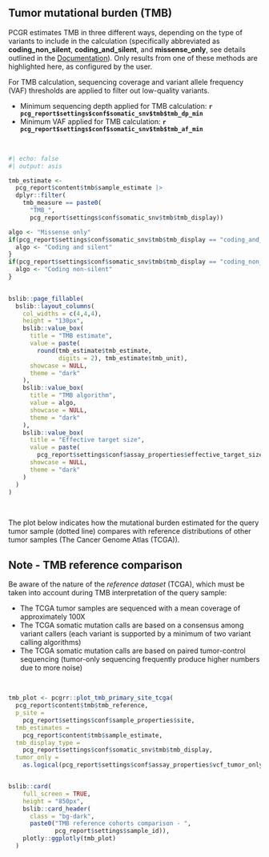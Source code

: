 ## Tumor mutational burden (TMB)

PCGR estimates TMB in three different ways, depending on the type of variants to include in the calculation (specifically abbreviated as __coding_non_silent__, __coding_and_silent__, and __missense_only__, see details outlined in the [Documentation](#Documentation)). Only results from one of these methods are highlighted here, as configured by the user. 

For TMB calculation, sequencing coverage and variant allele frequency (VAF) thresholds are applied to filter out low-quality variants. 

* Minimum sequencing depth applied for TMB calculation: __`r pcg_report$settings$conf$somatic_snv$tmb$tmb_dp_min`__
* Minimum VAF applied for TMB calculation: __`r pcg_report$settings$conf$somatic_snv$tmb$tmb_af_min`__

<br>

```r
#| echo: false
#| output: asis

tmb_estimate <-
  pcg_report$content$tmb$sample_estimate |>
  dplyr::filter(
    tmb_measure == paste0(
      "TMB_",
      pcg_report$settings$conf$somatic_snv$tmb$tmb_display))

algo <- "Missense only"
if(pcg_report$settings$conf$somatic_snv$tmb$tmb_display == "coding_and_silent"){
  algo <- "Coding and silent"
}
if(pcg_report$settings$conf$somatic_snv$tmb$tmb_display == "coding_non_silent"){
  algo <- "Coding non-silent"
}

    
bslib::page_fillable(
  bslib::layout_columns(
    col_widths = c(4,4,4),
    height = "130px",
    bslib::value_box(
      title = "TMB estimate",
      value = paste(
        round(tmb_estimate$tmb_estimate, 
              digits = 2), tmb_estimate$tmb_unit),
      showcase = NULL,
      theme = "dark"
    ),
    bslib::value_box(
      title = "TMB algorithm",
      value = algo,
      showcase = NULL,
      theme = "dark"
    ),
    bslib::value_box(
      title = "Effective target size",
      value = paste(
        pcg_report$settings$conf$assay_properties$effective_target_size_mb, "Mb"),
      showcase = NULL,
      theme = "dark"
    )
  )
)

```

<br>

The plot below indicates how the mutational burden estimated for the query tumor sample (dotted line) compares with reference distributions of other tumor samples (The Cancer Genome Atlas (TCGA)).

::: {.callout-note}

## Note - TMB reference comparison

Be aware of the nature of the _reference dataset_ (TCGA), which must be taken into account during TMB interpretation of the query sample:

* The TCGA tumor samples are sequenced with a mean coverage of approximately 100X
* The TCGA somatic mutation calls are based on a consensus among variant callers (each variant is supported by a minimum of two variant calling algorithms)
* The TCGA somatic mutation calls are based on paired tumor-control sequencing (tumor-only sequencing frequently produce higher numbers due to more noise)

:::

<br>

```r

tmb_plot <- pcgrr::plot_tmb_primary_site_tcga(
  pcg_report$content$tmb$tmb_reference, 
  p_site = 
    pcg_report$settings$conf$sample_properties$site, 
  tmb_estimates = 
    pcg_report$content$tmb$sample_estimate,
  tmb_display_type = 
    pcg_report$settings$conf$somatic_snv$tmb$tmb_display,
  tumor_only = 
    as.logical(pcg_report$settings$conf$assay_properties$vcf_tumor_only))


bslib::card(
    full_screen = TRUE,
    height = "850px",
    bslib::card_header(
      class = "bg-dark", 
      paste0("TMB reference cohorts comparison - ",
             pcg_report$settings$sample_id)),
    plotly::ggplotly(tmb_plot)
  )
```

